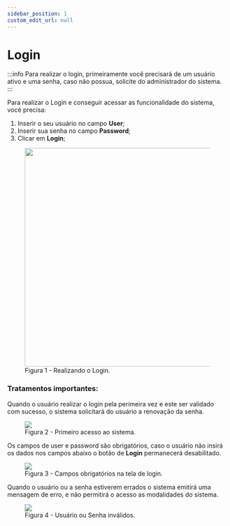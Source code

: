 ```yaml
---
sidebar_position: 1
custom_edit_url: null
---
```



# Login

:::info
Para realizar o login, primeiramente você precisará de um usuário ativo e uma senha, caso não possua, solicite do administrador do sistema.
:::

Para realizar o Login e conseguir acessar as funcionalidade do sistema, você precisa:

 <section className="container">
    <div className="row">
        <div className="col">
            <ol>
                <li>Inserir o seu usuário no campo <strong>User</strong>;</li>
                <li>Inserir sua senha no campo <strong>Password</strong>;</li>
                <li>Clicar em <strong>Login</strong>;</li>
             </ol>
            <figure>
                <img src="/img/pg-login/login.gif" width="500"/>
                <figcaption>Figura 1 - Realizando o Login.</figcaption>
            </figure>
        </div>
    </div>
    <div className="row">
        <div className="col">
            <h3>Tratamentos importantes:</h3>
            <Tabs>
                <TabItem value="orange" label="Primeiro Acesso" default>
                    Quando o usuário realizar o login pela perimeira vez e este ser validado com sucesso, o sistema solicitará do usuário a renovação da senha.
                    <figure>
                        <img src="/img/pg-login/primeiro-acesso.gif"/>
                        <figcaption>Figura 2 - Primeiro acesso ao sistema.</figcaption>
                    </figure>
                </TabItem>
                <TabItem value="apple" label="Campos Obrigatórios">
                    Os campos de user e password são obrigatórios, caso o usuário não insirá os dados nos campos abaixo o botão de <strong>Login</strong> permanecerá desabilitado.
                    <figure>
                        <img src="/img/pg-login/campos-obrigatorios.gif"/>
                        <figcaption>Figura 3 - Campos obrigatórios na tela de login.</figcaption>
                    </figure>
                </TabItem>
                <TabItem value="banana" label="Usuário ou Senha errados">
                    Quando o usuário ou a senha estiverem errados o sistema emitirá uma mensagem de erro, e não permitirá o acesso as modalidades do sistema.
                    <figure>
                        <img src="/img/pg-login/user-pass-error.gif"/>
                        <figcaption>Figura 4 - Usuário ou Senha inválidos.</figcaption>
                    </figure>
                </TabItem>
            </Tabs>
        </div>
    </div>
 </section>